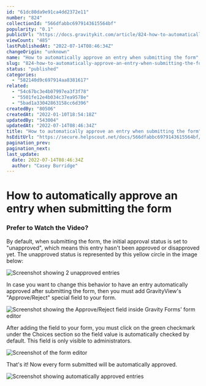 ```yaml
---
id: "61dc80da9e91ca4dd2372e11"
number: "824"
collectionId: "566dfabbc6979143615564bf"
popularity: "0.1"
publicUrl: "https://docs.gravitykit.com/article/824-how-to-automatically-approve-an-entry-when-submitting-the-form"
viewCount: "485"
lastPublishedAt: "2022-07-14T08:46:34Z"
changeOrigin: "unknown"
name: "How to automatically approve an entry when submitting the form"
slug: "824-how-to-automatically-approve-an-entry-when-submitting-the-form"
status: "published"
categories: 
  - "582140d9c697914aa8381617"
related: 
  - "54c67bc3e4b07997ea3f3f78"
  - "5501fe12e4b034c37ea9578e"
  - "5bad1a33042863158cc6d396"
createdBy: "80506"
createdAt: "2022-01-10T18:54:18Z"
updatedBy: "543004"
updatedAt: "2022-07-14T08:46:34Z"
title: "How to automatically approve an entry when submitting the form"
hsEditUrl: "https://secure.helpscout.net/docs/566dfabbc6979143615564bf/article/61dc80da9e91ca4dd2372e11"
pagination_prev: 
pagination_next: 
last_update:
  date: 2022-07-14T08:46:34Z
  author: "Casey Burridge"
---
```


# How to automatically approve an entry when submitting the form

###  Prefer to Watch the Video? 


<YouTube videoId="wFCmNoZQz7c?start=87" />

By default, when submitting the form, the initial approval status is set to "unapproved", which means this entry hasn't been approved or disapproved yet. The unapproved status is represented by this yellow circle in the image below:

![Screenshot showing 2 unapproved entries](https://s3.amazonaws.com/helpscout.net/docs/assets/54c58489e4b051242988532c/images/61dc816656bc06703eba9b62/file-hd85nPNnLI.png)

In case you want to change this behavior to have an entry automatically approved after submitting the form, then you must add GravityView's "Approve/Reject" special field to your form.

![Screenshot showing the Approve/Reject field inside Gravity Forms' form editor](https://s3.amazonaws.com/helpscout.net/docs/assets/54c58489e4b051242988532c/images/61dc825c56bc06703eba9b66/file-vk7vRFaF8Y.png)

After adding the field to your form, you must click on the green checkmark under the Choices section so the field value is automatically checked by default. This field is only visible to administrators.

![Screenshot of the form editor](https://s3.amazonaws.com/helpscout.net/docs/assets/54c58489e4b051242988532c/images/61dc82f6e9457b05cfb8734b/file-yFOSFcEd4T.png)

That's it! Now every form submitted will be automatically approved.

![Screenshot showing automatically approved entries](https://s3.amazonaws.com/helpscout.net/docs/assets/54c58489e4b051242988532c/images/61dc83ff9e91ca4dd2372e26/file-nVUFS0ow5B.png)